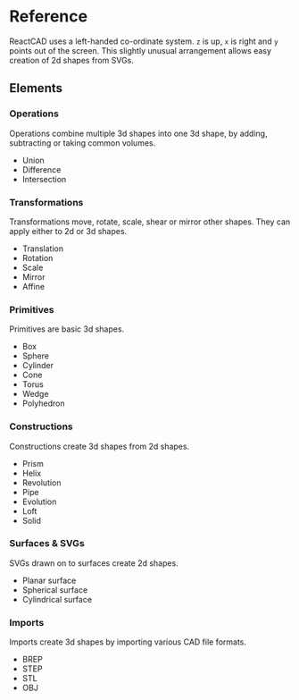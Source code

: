 
<Meta title="Reference/Introduction" />

# Reference

ReactCAD uses a left-handed co-ordinate system. `z` is up, `x` is right and `y` points out of the screen. This slightly unusual arrangement allows easy creation of 2d shapes from SVGs.

## Elements

### <Link to="reference-operations-introduction">Operations</Link>

Operations combine multiple 3d shapes into one 3d shape, by adding, subtracting or taking common volumes.

- <Link to="reference-operations-union">Union</Link>
- <Link to="reference-operations-difference">Difference</Link>
- <Link to="reference-operations-intersection">Intersection</Link>

### <Link to="reference-transformations-introduction">Transformations</Link>

Transformations move, rotate, scale, shear or mirror other shapes. They can apply either to 2d or 3d shapes.

- <Link to="reference-transformations-translation">Translation</Link>
- <Link to="reference-transformations-rotation">Rotation</Link>
- <Link to="reference-transformations-scale">Scale</Link>
- <Link to="reference-transformations-mirror">Mirror</Link>
- <Link to="reference-transformations-affine">Affine</Link>

### <Link to="reference-primitives-introduction">Primitives</Link>

Primitives are basic 3d shapes.

- <Link to="reference-primitives-box">Box</Link>
- <Link to="reference-primitives-sphere">Sphere</Link>
- <Link to="reference-primitives-cylinder">Cylinder</Link>
- <Link to="reference-primitives-cone">Cone</Link>
- <Link to="reference-primitives-torus">Torus</Link>
- <Link to="reference-primitives-wedge">Wedge</Link>
- <Link to="reference-primitives-polyhedron">Polyhedron</Link>

### <Link to="reference-constructions-introduction">Constructions</Link>

Constructions create 3d shapes from 2d shapes.

- <Link to="reference-constructions-prism">Prism</Link>
- <Link to="reference-constructions-helix">Helix</Link>
- <Link to="reference-constructions-revolution">Revolution</Link>
- <Link to="reference-constructions-pipe">Pipe</Link>
- <Link to="reference-constructions-evolution">Evolution</Link>
- <Link to="reference-constructions-loft">Loft</Link>
- <Link to="reference-constructions-solid">Solid</Link>

### <Link to="reference-surfaces-svgs-introduction">Surfaces & SVGs</Link>

SVGs drawn on to surfaces create 2d shapes.

- <Link to="reference-surfaces-svgs-planar">Planar surface</Link>
- <Link to="reference-surfaces-svgs-spherical">Spherical surface</Link>
- <Link to="reference-surfaces-svgs-cylindrical">Cylindrical surface</Link>

### <Link to="reference-imports-introduction">Imports</Link>

Imports create 3d shapes by importing various CAD file formats.

- <Link to="reference-imports-brep">BREP</Link>
- <Link to="reference-imports-step">STEP</Link>
- <Link to="reference-imports-stl">STL</Link>
- <Link to="reference-imports-obj">OBJ</Link>
